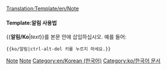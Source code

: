 <noinclude>[[Translation:Template/en/Note]]</noinclude>{{en/Ambox| type  = notice
| text  = <strong>알림</strong><br/>{{{1|이 틀을 추가했음에도 알림 내용을 작성하지 않는 경우, 이 틀은 제거되거나 업데이트되어야 합니다.}}}
}}<noinclude>

====Template:알림 사용법====
<nowiki>{{</nowiki>'''알림/Ko'''|''text''<nowiki>}}</nowiki>를 본문 안에 삽입하십시오. 예를 들어:
<pre>{{ko/알림|ctrl-alt-del 키를 누르지 마세요.}}</pre>

[[Category:en/Templates|Note]][[Category:en/Message boxes|Note]][[Category:en/Korean (한국어)]][[Category:ko/한국어 문서]]</noinclude>
